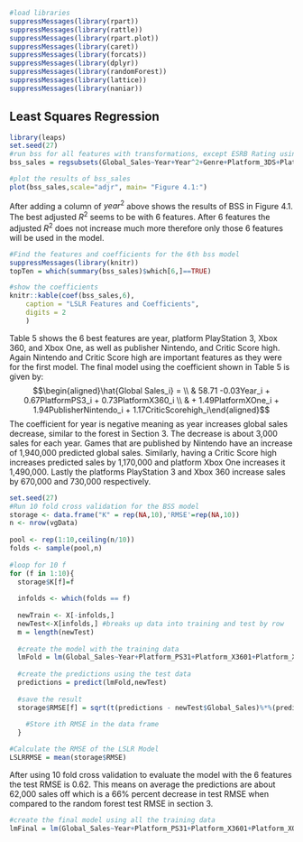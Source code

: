 ```r
#load libraries
suppressMessages(library(rpart)) 
suppressMessages(library(rattle))
suppressMessages(library(rpart.plot))
suppressMessages(library(caret))
suppressMessages(library(forcats))
suppressMessages(library(dplyr))
suppressMessages(library(randomForest))
suppressMessages(library(lattice))
suppressMessages(library(naniar))
```
## Least Squares Regression

```r
library(leaps)
set.seed(27)
#run bss for all features with transformations, except ESRB Rating using method forward
bss_sales = regsubsets(Global_Sales~Year+Year^2+Genre+Platform_3DS+Platform_And+Platform_DC+Platform_DS+Platform_DSIW+Platform_GB+Platform_GBA+Platform_GC+Platform_GEN+Platform_NES+Platform_NS+Platform_OSX+Platform_PC+Platform_PS+Platform_PS2+Platform_PS3+Platform_PS4+Platform_PSN+Platform_PSP+Platform_PSV+Platform_SAT+Platform_SNES+Platform_VC+Platform_Wii+Platform_X360+Platform_XB+Platform_XBL+Platform_XOne+Platform_Other+Publisher+Developer+Critic_Score, data=vgData, method="forward",really.big=TRUE)
```

```r
#plot the results of bss_sales
plot(bss_sales,scale="adjr", main= "Figure 4.1:")
```
After adding a column of $year^2$ above shows the results of BSS in Figure 4.1. The best adjusted $R^2$ seems to be with 6 features. After 6 features the adjusted $R^2$ does not increase much more therefore only those 6 features will be used in the model.
```r
#Find the features and coefficients for the 6th bss model
suppressMessages(library(knitr))
topTen = which(summary(bss_sales)$which[6,]==TRUE)

#show the coefficients
knitr::kable(coef(bss_sales,6),
    caption = "LSLR Features and Coefficients",
    digits = 2
    )
```
Table 5 shows the 6 best features are year, platform PlayStation 3, Xbox 360, and Xbox One, as well as publisher Nintendo, and Critic Score high. Again Nintendo and Critic Score high are important features as they were for the first model. The final model using the coefficient shown in Table 5 is given by:
$$\begin{aligned}\hat{Global Sales_i} = \\ &  58.71 -0.03Year_i + 0.67PlatformPS3_i +   0.73PlatformX360_i \\ & + 1.49PlatformXOne_i + 1.94PublisherNintendo_i + 1.17CriticScorehigh_i\end{aligned}$$
The coefficient for year is negative meaning as year increases global sales decrease, similar to the forest in Section 3. The decrease is about 3,000 sales for each year. Games that are published by Nintendo have an increase of 1,940,000 predicted global sales. Similarly, having a Critic Score high increases predicted sales by 1,170,000 and platform Xbox One increases it 1,490,000. Lastly the platforms PlayStation 3 and Xbox 360 increase sales by 670,000 and 730,000 respectively.

```r
set.seed(27)
#Run 10 fold cross validation for the BSS model  
storage <- data.frame("K" = rep(NA,10),'RMSE'=rep(NA,10)) 
n <- nrow(vgData)
  
pool <- rep(1:10,ceiling(n/10))
folds <- sample(pool,n)
    
#loop for 10 f
for (f in 1:10){
  storage$K[f]=f
    
  infolds <- which(folds == f)
    
  newTrain <- X[-infolds,]
  newTest<-X[infolds,] #breaks up data into training and test by row
  m = length(newTest)
  
  #create the model with the training data
  lmFold = lm(Global_Sales~Year+Platform_PS31+Platform_X3601+Platform_XOne1+PublisherNintendo+Critic_Scorehigh, data=newTrain)
  
  #create the predictions using the test data
  predictions = predict(lmFold,newTest)
  
  #save the result
  storage$RMSE[f] = sqrt(t(predictions - newTest$Global_Sales)%*%(predictions - newTest$Global_Sales)/n)
    
    #Store ith RMSE in the data frame
  }
```


```r
#Calculate the RMSE of the LSLR Model
LSLRRMSE = mean(storage$RMSE)
```

After using 10 fold cross validation to evaluate the model with the 6 features the test RMSE is 0.62. This means on average the predictions are about 62,000 sales off which is a 66% percent decrease in test RMSE when compared to the random forest test RMSE in section 3.

```r
#create the final model using all the training data
lmFinal = lm(Global_Sales~Year+Platform_PS31+Platform_X3601+Platform_XOne1+PublisherNintendo+Critic_Scorehigh, data=X)
```
